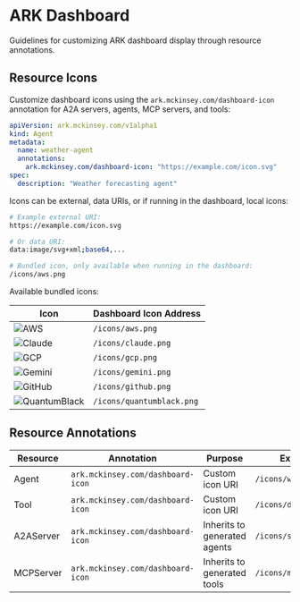 # ARK Dashboard

Guidelines for customizing ARK dashboard display through resource annotations.

## Resource Icons

Customize dashboard icons using the `ark.mckinsey.com/dashboard-icon` annotation for A2A servers, agents, MCP servers, and tools:

```yaml
apiVersion: ark.mckinsey.com/v1alpha1
kind: Agent
metadata:
  name: weather-agent
  annotations:
    ark.mckinsey.com/dashboard-icon: "https://example.com/icon.svg"
spec:
  description: "Weather forecasting agent"
```

Icons can be external, data URIs, or if running in the dashboard, local icons:

```bash
# Example external URI:
https://example.com/icon.svg

# Or data URI:
data:image/svg+xml;base64,...

# Bundled icon, only available when running in the dashboard:
/icons/aws.png
```

Available bundled icons:

| Icon | Dashboard Icon Address |
|------|----------------------|
| ![AWS](https://raw.githubusercontent.com/mckinsey/agents-at-scale-ark-dashboard-icons/main/services/ark-dashboard/ark-dashboard/public/icons/aws.png) | `/icons/aws.png` |
| ![Claude](https://raw.githubusercontent.com/mckinsey/agents-at-scale-ark-dashboard-icons/main/services/ark-dashboard/ark-dashboard/public/icons/claude.png) | `/icons/claude.png` |
| ![GCP](https://raw.githubusercontent.com/mckinsey/agents-at-scale-ark-dashboard-icons/main/services/ark-dashboard/ark-dashboard/public/icons/gcp.png) | `/icons/gcp.png` |
| ![Gemini](https://raw.githubusercontent.com/mckinsey/agents-at-scale-ark-dashboard-icons/main/services/ark-dashboard/ark-dashboard/public/icons/gemini.png) | `/icons/gemini.png` |
| ![GitHub](https://raw.githubusercontent.com/mckinsey/agents-at-scale-ark-dashboard-icons/main/services/ark-dashboard/ark-dashboard/public/icons/github.png) | `/icons/github.png` |
| ![QuantumBlack](https://raw.githubusercontent.com/mckinsey/agents-at-scale-ark-dashboard-icons/main/services/ark-dashboard/ark-dashboard/public/icons/quantumblack.png) | `/icons/quantumblack.png` |

## Resource Annotations

| Resource | Annotation | Purpose | Example |
|----------|------------|---------|---------|
| Agent | `ark.mckinsey.com/dashboard-icon` | Custom icon URI | `/icons/weather.svg` |
| Tool | `ark.mckinsey.com/dashboard-icon` | Custom icon URI | `/icons/database.svg` |
| A2AServer | `ark.mckinsey.com/dashboard-icon` | Inherits to generated agents | `/icons/service.svg` |
| MCPServer | `ark.mckinsey.com/dashboard-icon` | Inherits to generated tools | `/icons/mcp.svg` |
